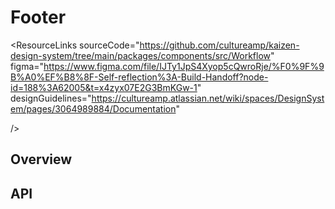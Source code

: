 
<Meta of={WorkflowFooterStories} />

# Footer

<ResourceLinks
  sourceCode="https://github.com/cultureamp/kaizen-design-system/tree/main/packages/components/src/Workflow"
  figma="https://www.figma.com/file/IJTy1JpS4Xyop5cQwroRje/%F0%9F%9B%A0%EF%B8%8F-Self-reflection%3A-Build-Handoff?node-id=188%3A62005&t=x4zyx07E2G3BmKGw-1"
  designGuidelines="https://cultureamp.atlassian.net/wiki/spaces/DesignSystem/pages/3064989884/Documentation"

/>

<Installation
  installCommand="pnpm add @kaizen/components"
  importStatement='import { Workflow } from "@kaizen/components"'
/>

## Overview

<Canvas of={WorkflowFooterStories.Playground} />
<Controls of={WorkflowFooterStories.Playground} />

## API

<DocsStory of={WorkflowFooterStories.FirstStep} />

<DocsStory of={WorkflowFooterStories.NextStepDisabled} />

<DocsStory of={WorkflowFooterStories.LastStep} />

<DocsStory of={WorkflowFooterStories.AllStepsComplete} />

<DocsStory of={WorkflowFooterStories.FewerSteps} />

<DocsStory of={WorkflowFooterStories.EightSteps} />
